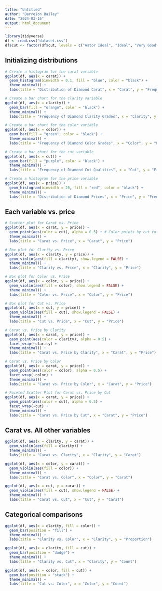 ---
title: "Untitled"
author: "Darreion Bailey"
date: "2024-03-16"
output: html_document
---

```{r, echo=FALSE, message=FALSE, warning=FALSE, results='hide'}
library(tidyverse)
df <- read.csv("dataset.csv")
df$cut <- factor(df$cut, levels = c("Astor Ideal", "Ideal", "Very Good", "Good"))
```

## Initializing distributions

```{r}
# Create a histogram for the carat variable
ggplot(df, aes(x = carat)) +
  geom_histogram(binwidth = 0.1, fill = "blue", color = "black") +
  theme_minimal() +
  labs(title = "Distribution of Diamond Carat", x = "Carat", y = "Frequency")
```

```{r}
# Create a bar chart for the clarity variable
ggplot(df, aes(x = clarity)) +
  geom_bar(fill = "orange", color = "black") +
  theme_minimal() +
  labs(title = "Frequency of Diamond Clarity Grades", x = "Clarity", y = "Frequency")

```

```{r}
# Create a bar chart for the color variable
ggplot(df, aes(x = color)) +
  geom_bar(fill = "green", color = "black") +
  theme_minimal() +
  labs(title = "Frequency of Diamond Color Grades", x = "Color", y = "Frequency")

```

```{r}
# Create a bar chart for the cut variable
ggplot(df, aes(x = cut)) +
  geom_bar(fill = "purple", color = "black") +
  theme_minimal() +
  labs(title = "Frequency of Diamond Cut Qualities", x = "Cut", y = "Frequency")

```

```{r}
# Create a histogram for the price variable
ggplot(df, aes(x = price)) +
  geom_histogram(binwidth = 20, fill = "red", color = "black") +
  theme_minimal() +
  labs(title = "Distribution of Diamond Prices", x = "Price", y = "Frequency")

```

## Each variable vs. price

```{r}
# Scatter plot for Carat vs. Price
ggplot(df, aes(x = carat, y = price)) +
  geom_point(aes(color = cut), alpha = 0.5) + # Color points by cut to add more context
  theme_minimal() +
  labs(title = "Carat vs. Price", x = "Carat", y = "Price")

```

```{r}
# Box plot for Clarity vs. Price
ggplot(df, aes(x = clarity, y = price)) +
  geom_violin(aes(fill = clarity), show.legend = FALSE) +
  theme_minimal() +
  labs(title = "Clarity vs. Price", x = "Clarity", y = "Price")

```

```{r}
# Box plot for Color vs. Price
ggplot(df, aes(x = color, y = price)) +
  geom_violin(aes(fill = color), show.legend = FALSE) +
  theme_minimal() +
  labs(title = "Color vs. Price", x = "Color", y = "Price")

```

```{r}
# Box plot for Cut vs. Price
ggplot(df, aes(x = cut, y = price)) +
  geom_violin(aes(fill = cut), show.legend = FALSE) +
  theme_minimal() +
  labs(title = "Cut vs. Price", x = "Cut", y = "Price")

```

```{r}
# Carat vs. Price by Clarity
ggplot(df, aes(x = carat, y = price)) +
  geom_point(aes(color = clarity), alpha = 0.5) +
  facet_wrap(~clarity) +
  theme_minimal() +
  labs(title = "Carat vs. Price by Clarity", x = "Carat", y = "Price")
```



```{r}
# Carat vs. Price by Color
ggplot(df, aes(x = carat, y = price)) +
  geom_point(aes(color = color), alpha = 0.5) +
  facet_wrap(~color) +
  theme_minimal() +
  labs(title = "Carat vs. Price by Color", x = "Carat", y = "Price")
```

```{r}
# Faceted Scatter Plot for Carat vs. Price by Cut
ggplot(df, aes(x = carat, y = price)) +
  geom_point(aes(color = cut), alpha = 0.5) +
  facet_wrap(~cut) +
  theme_minimal() +
  labs(title = "Carat vs. Price by Cut", x = "Carat", y = "Price")
```

## Carat vs. All other variables

```{r}
ggplot(df, aes(x = clarity, y = carat)) +
  geom_violin(aes(fill = clarity)) +
  theme_minimal() +
  labs(title = "Carat vs. Clarity", x = "Clarity", y = "Carat")
```

```{r}
ggplot(df, aes(x = color, y = carat)) +
  geom_violin(aes(fill = color)) +
  theme_minimal() +
  labs(title = "Carat vs. Color", x = "Color", y = "Carat")
```

```{r}
ggplot(df, aes(x = cut, y = carat)) +
  geom_violin(aes(fill = cut), show.legend = FALSE) +
  theme_minimal() +
  labs(title = "Carat vs. Cut", x = "Cut", y = "Carat")
```

## Categorical comparisons

```{r}
ggplot(df, aes(x = clarity, fill = color)) +
  geom_bar(position = "fill") +
  theme_minimal() +
  labs(title = "Clarity vs. Color", x = "Clarity", y = "Proportion")
```

```{r}
ggplot(df, aes(x = clarity, fill = cut)) +
  geom_bar(position = "dodge") +
  theme_minimal() +
  labs(title = "Clarity vs. Cut", x = "Clarity", y = "Count")
```

```{r}
ggplot(df, aes(x = color, fill = cut)) +
  geom_bar(position = "stack") +
  theme_minimal() +
  labs(title = "Cut vs. Color", x = "Color", y = "Count")
```
